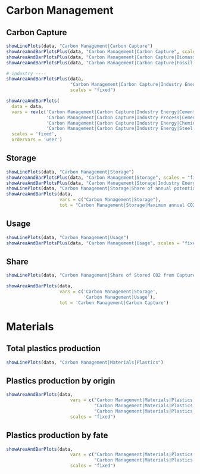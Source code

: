 # Carbon Management

## Carbon Capture

```r
showLinePlots(data, "Carbon Management|Carbon Capture")
showAreaAndBarPlotsPlus(data, "Carbon Management|Carbon Capture", scales = "fixed")
showAreaAndBarPlotsPlus(data, "Carbon Management|Carbon Capture|Biomass|Pe2Se", scales = "fixed")
showAreaAndBarPlotsPlus(data, "Carbon Management|Carbon Capture|Fossil|Pe2Se", scales = "fixed")

# industry ----
showAreaAndBarPlotsPlus(data,
                        "Carbon Management|Carbon Capture|Industry Energy",
                        scales = "fixed")

showAreaAndBarPlots(
  data = data,
  vars = rev(c('Carbon Management|Carbon Capture|Industry Energy|Cement',
               'Carbon Management|Carbon Capture|Industry Process|Cement',
               'Carbon Management|Carbon Capture|Industry Energy|Chemicals',
               'Carbon Management|Carbon Capture|Industry Energy|Steel')),
  scales = 'fixed',
  orderVars = 'user')
```

## Storage

```r
showLinePlots(data, "Carbon Management|Storage")
showAreaAndBarPlotsPlus(data, "Carbon Management|Storage", scales = "fixed")
showAreaAndBarPlotsPlus(data, "Carbon Management|Storage|Industry Energy", scales = "fixed")
showLinePlots(data, "Carbon Management|Storage|Share of annual potential used")
showAreaAndBarPlots(data,
                    vars = c("Carbon Management|Storage"),
                    tot = "Carbon Management|Storage|Maximum annual CO2 storage potential")
```

## Usage

```r
showLinePlots(data, "Carbon Management|Usage")
showAreaAndBarPlotsPlus(data, "Carbon Management|Usage", scales = "fixed")
```

## Share

```r
showLinePlots(data, "Carbon Management|Share of Stored CO2 from Captured CO2")
```

```r
showAreaAndBarPlots(data, 
                    vars = c('Carbon Management|Storage',
                             'Carbon Management|Usage'),
                    tot = 'Carbon Management|Carbon Capture')
```

# Materials

## Total plastics production
```r
showLinePlots(data, "Carbon Management|Materials|Plastics")
```

## Plastics production by origin
```r
showAreaAndBarPlots(data, 
                        vars = c("Carbon Management|Materials|Plastics|Fossil",
                                 "Carbon Management|Materials|Plastics|Biomass",
                                 "Carbon Management|Materials|Plastics|Synfuels"), 
                        scales = "fixed")
```

## Plastics production by fate
```r
showAreaAndBarPlots(data, 
                        vars = c("Carbon Management|Materials|Plastics|Incineration",
                                 "Carbon Management|Materials|Plastics|Other destination"), 
                        scales = "fixed")
```
